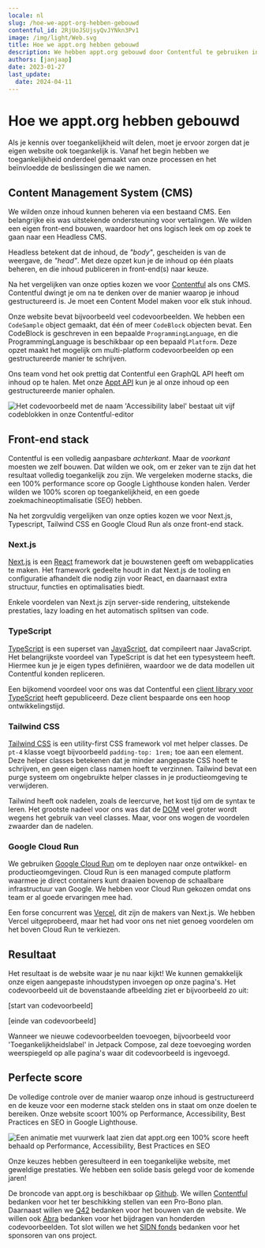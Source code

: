 ```yaml
---
locale: nl
slug: /hoe-we-appt-org-hebben-gebouwd
contentful_id: 2RjUoJSUjsyQvJYNkn3Pv1
image: /img/light/Web.svg
title: Hoe we appt.org hebben gebouwd
description: We hebben appt.org gebouwd door Contentful te gebruiken in combinatie met Next.js, Typescript, Tailwind CSS en Google Cloud Run.
authors: [janjaap]
date: 2023-01-27
last_update:
  date: 2024-04-11
---
```


# Hoe we appt.org hebben gebouwd

Als je kennis over toegankelijkheid wilt delen, moet je ervoor zorgen dat je eigen website ook toegankelijk is. Vanaf het begin hebben we toegankelijkheid onderdeel gemaakt van onze processen en het beïnvloedde de beslissingen die we namen.

## Content Management System (CMS)

We wilden onze inhoud kunnen beheren via een bestaand CMS. Een belangrijke eis was uitstekende ondersteuning voor vertalingen. We wilden een eigen front-end bouwen, waardoor het ons logisch leek om op zoek te gaan naar een Headless CMS.

Headless betekent dat de inhoud, de *"body"*, gescheiden is van de weergave, de *"head"*. Met deze opzet kun je de inhoud op één plaats beheren, en die inhoud publiceren in front-end(s) naar keuze.

Na het vergelijken van onze opties kozen we voor [Contentful](https://www.contentful.com/) als ons CMS. Contentful dwingt je om na te denken over de manier waarop je inhoud gestructureerd is. Je moet een Content Model maken voor elk stuk inhoud.

Onze website bevat bijvoorbeeld veel codevoorbeelden. We hebben een `CodeSample` object gemaakt, dat één of meer `CodeBlock` objecten bevat. Een CodeBlock is geschreven in een bepaalde `ProgrammingLanguage`, en die ProgrammingLanguage is beschikbaar op een bepaald `Platform`. Deze opzet maakt het mogelijk om multi-platform codevoorbeelden op een gestructureerde manier te schrijven.

Ons team vond het ook prettig dat Contentful een GraphQL API heeft om inhoud op te halen. Met onze [Appt API](/nl/appt-api) kun je al onze inhoud op een gestructureerde manier ophalen.

<Image src="/img/light/Screenshot 2023-01-26 at 15.55.29.png" alt="Het codevoorbeeld met de naam 'Accessibility label' bestaat uit vijf codeblokken in onze Contentful-editor"/>

## Front-end stack

Contentful is een volledig aanpasbare *achterkant*. Maar de *voorkant* moesten we zelf bouwen. Dat wilden we ook, om er zeker van te zijn dat het resultaat volledig toegankelijk zou zijn. We vergeleken moderne stacks, die een 100% performance score op Google Lighthouse konden halen. Verder wilden we 100% scoren op toegankelijkheid, en een goede zoekmachineoptimalisatie (SEO) hebben.

Na het zorgvuldig vergelijken van onze opties kozen we voor Next.js, Typescript, Tailwind CSS en Google Cloud Run als onze front-end stack.

### Next.js

[Next.js](https://nextjs.org/) is een [React](https://reactjs.org/) framework dat je bouwstenen geeft om webapplicaties te maken. Het framework gedeelte houdt in dat Next.js de tooling en configuratie afhandelt die nodig zijn voor React, en daarnaast extra structuur, functies en optimalisaties biedt.

Enkele voordelen van Next.js zijn server-side rendering, uitstekende prestaties, lazy loading en het automatisch splitsen van code.

### TypeScript

[TypeScript](https://www.typescriptlang.org/) is een superset van [JavaScript](https://developer.mozilla.org/en-US/docs/Web/JavaScript), dat compileert naar JavaScript. Het belangrijkste voordeel van TypeScript is dat het een typesysteem heeft. Hiermee kun je je eigen types definiëren, waardoor we de data modellen uit Contentful konden repliceren.

Een bijkomend voordeel voor ons was dat Contentful een [client library voor TypeScript](https://github.com/contentful/contentful.js) heeft gepubliceerd. Deze client bespaarde ons een hoop ontwikkelingstijd.

### Tailwind CSS

[Tailwind CSS](https://tailwindcss.com/) is een utility-first CSS framework vol met helper classes. De `pt-4` klasse voegt bijvoorbeeld `padding-top: 1rem;` toe aan een element. Deze helper classes betekenen dat je minder aangepaste CSS hoeft te schrijven, en geen eigen class namen hoeft te verzinnen. Tailwind bevat een purge systeem om ongebruikte helper classes in je productieomgeving te verwijderen.

Tailwind heeft ook nadelen, zoals de leercurve, het kost tijd om de syntax te leren. Het grootste nadeel voor ons was dat de [DOM](https://developer.mozilla.org/en-US/docs/Web/API/Document_Object_Model/Introduction) veel groter wordt wegens het gebruik van veel classes. Maar, voor ons wogen de voordelen zwaarder dan de nadelen.

### Google Cloud Run

We gebruiken [Google Cloud Run](https://cloud.google.com/run) om te deployen naar onze ontwikkel- en productieomgevingen. Cloud Run is een managed compute platform waarmee je direct containers kunt draaien bovenop de schaalbare infrastructuur van Google. We hebben voor Cloud Run gekozen omdat ons team er al goede ervaringen mee had.

Een forse concurrent was [Vercel](https://vercel.com/solutions/nextjs), dit zijn de makers van Next.js. We hebben Vercel uitgeprobeerd, maar het had voor ons net niet genoeg voordelen om het boven Cloud Run te verkiezen.

## Resultaat

Het resultaat is de website waar je nu naar kijkt! We kunnen gemakkelijk onze eigen aangepaste inhoudstypen invoegen op onze pagina's. Het codevoorbeeld uit de bovenstaande afbeelding ziet er bijvoorbeeld zo uit:

[start van codevoorbeeld]

<CodeSample id="accessibility-label" locale="nl"/>

[einde van codevoorbeeld]

Wanneer we nieuwe codevoorbeelden toevoegen, bijvoorbeeld voor 'Toegankelijkheidslabel' in Jetpack Compose, zal deze toevoeging worden weerspiegeld op alle pagina's waar dit codevoorbeeld is ingevoegd.

## Perfecte score

De volledige controle over de manier waarop onze inhoud is gestructureerd en de keuze voor een moderne stack stelden ons in staat om onze doelen te bereiken. Onze website scoort 100% op Performance, Accessibility, Best Practices en SEO in Google Lighthouse.

<Image src="/img/light/Screenshot 2023-01-27 at 12.23.40.png" alt="Een animatie met vuurwerk laat zien dat appt.org een 100% score heeft behaald op Performance, Accessibility, Best Practices en SEO"/>

Onze keuzes hebben geresulteerd in een toegankelijke website, met geweldige prestaties. We hebben een solide basis gelegd voor de komende jaren!

De broncode van appt.org is beschikbaar op [Github](https://github.com/appt-org/appt-org). We willen [Contentful](https://www.contentful.com/) bedanken voor het ter beschikking stellen van een Pro-Bono plan. Daarnaast willen we [Q42](https://www.q42.nl/) bedanken voor het bouwen van de website. We willen ook [Abra](https://abra.nl/) bedanken voor het bijdragen van honderden codevoorbeelden. Tot slot willen we het [SIDN fonds](https://www.sidnfonds.nl/) bedanken voor het sponsoren van ons project.
